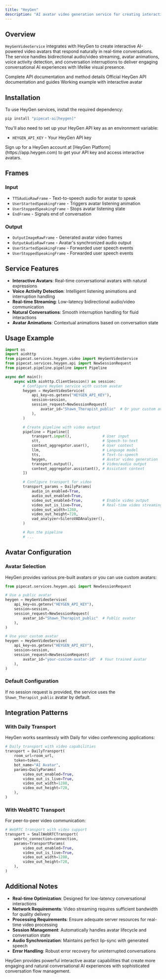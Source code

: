 ```yaml
---
title: "HeyGen"
description: "AI avatar video generation service for creating interactive conversational avatars"
---
```


## Overview

`HeyGenVideoService` integrates with HeyGen to create interactive AI-powered video avatars that respond naturally in real-time conversations. The service handles bidirectional audio/video streaming, avatar animations, voice activity detection, and conversation interruptions to deliver engaging conversational AI experiences with lifelike visual presence.

<CardGroup cols={3}>
  <Card
    title="API Reference"
    icon="code"
    href="https://reference-server.pipecat.ai/en/latest/api/pipecat.services.heygen.video.html"
  >
    Complete API documentation and method details
  </Card>
  <Card
    title="HeyGen Docs"
    icon="book"
    href="https://docs.heygen.com/reference/authentication"
  >
    Official HeyGen API documentation and guides
  </Card>
  <Card
    title="Example Code"
    icon="play"
    href="https://github.com/pipecat-ai/pipecat/blob/main/examples/foundational/43a-heygen-video-service.py"
  >
    Working example with interactive avatar
  </Card>
</CardGroup>

## Installation

To use HeyGen services, install the required dependency:

```bash
pip install "pipecat-ai[heygen]"
```

You'll also need to set up your HeyGen API key as an environment variable:

- `HEYGEN_API_KEY` - Your HeyGen API key

<Tip>
  Sign up for a HeyGen account at [HeyGen Platform](https://app.heygen.com) to
  get your API key and access interactive avatars.
</Tip>

## Frames

### Input

- `TTSAudioRawFrame` - Text-to-speech audio for avatar to speak
- `UserStartedSpeakingFrame` - Triggers avatar listening animation
- `UserStoppedSpeakingFrame` - Stops avatar listening state
- `EndFrame` - Signals end of conversation

### Output

- `OutputImageRawFrame` - Generated avatar video frames
- `OutputAudioRawFrame` - Avatar's synchronized audio output
- `UserStartedSpeakingFrame` - Forwarded user speech events
- `UserStoppedSpeakingFrame` - Forwarded user speech events

## Service Features

- **Interactive Avatars**: Real-time conversational avatars with natural expressions
- **Voice Activity Detection**: Intelligent listening animations and interruption handling
- **Real-time Streaming**: Low-latency bidirectional audio/video communication
- **Natural Conversations**: Smooth interruption handling for fluid interactions
- **Avatar Animations**: Contextual animations based on conversation state

## Usage Example

```python
import os
import aiohttp
from pipecat.services.heygen.video import HeyGenVideoService
from pipecat.services.heygen.api import NewSessionRequest
from pipecat.pipeline.pipeline import Pipeline

async def main():
    async with aiohttp.ClientSession() as session:
        # Configure HeyGen service with custom avatar
        heygen = HeyGenVideoService(
            api_key=os.getenv("HEYGEN_API_KEY"),
            session=session,
            session_request=NewSessionRequest(
                avatar_id="Shawn_Therapist_public"  # Or your custom avatar ID
            ),
        )

        # Create pipeline with video output
        pipeline = Pipeline([
            transport.input(),              # User input
            stt,                            # Speech-to-text
            context_aggregator.user(),      # User context
            llm,                            # Language model
            tts,                            # Text-to-speech
            heygen,                         # Avatar video generation
            transport.output(),             # Video/audio output
            context_aggregator.assistant(), # Assistant context
        ])

        # Configure transport for video
        transport_params = DailyParams(
            audio_in_enabled=True,
            audio_out_enabled=True,
            video_out_enabled=True,         # Enable video output
            video_out_is_live=True,         # Real-time video streaming
            video_out_width=1280,
            video_out_height=720,
            vad_analyzer=SileroVADAnalyzer(),
        )

        # Run the pipeline
        # ...
```

## Avatar Configuration

### Avatar Selection

HeyGen provides various pre-built avatars or you can use custom avatars:

```python
from pipecat.services.heygen.api import NewSessionRequest

# Use a public avatar
heygen = HeyGenVideoService(
    api_key=os.getenv("HEYGEN_API_KEY"),
    session=session,
    session_request=NewSessionRequest(
        avatar_id="Shawn_Therapist_public"  # Public avatar
    ),
)

# Use your custom avatar
heygen = HeyGenVideoService(
    api_key=os.getenv("HEYGEN_API_KEY"),
    session=session,
    session_request=NewSessionRequest(
        avatar_id="your-custom-avatar-id"  # Your trained avatar
    ),
)
```

### Default Configuration

If no session request is provided, the service uses the `Shawn_Therapist_public` avatar by default.

## Integration Patterns

### With Daily Transport

HeyGen works seamlessly with Daily for video conferencing applications:

```python
# Daily transport with video capabilities
transport = DailyTransport(
    room_url=room_url,
    token=token,
    bot_name="AI Avatar",
    params=DailyParams(
        video_out_enabled=True,
        video_out_is_live=True,
        video_out_width=1280,
        video_out_height=720,
    ),
)
```

### With WebRTC Transport

For peer-to-peer video communication:

```python
# WebRTC transport with video support
transport = SmallWebRTCTransport(
    webrtc_connection=connection,
    params=TransportParams(
        video_out_enabled=True,
        video_out_is_live=True,
        video_out_width=1280,
        video_out_height=720,
    ),
)
```

## Additional Notes

- **Real-time Optimization**: Designed for low-latency conversational interactions
- **Network Requirements**: Video streaming requires sufficient bandwidth for quality delivery
- **Processing Requirements**: Ensure adequate server resources for real-time video processing
- **Session Management**: Automatically handles avatar lifecycle and conversation state
- **Audio Synchronization**: Maintains perfect lip-sync with generated speech
- **Error Handling**: Robust error recovery for uninterrupted conversations

HeyGen provides powerful interactive avatar capabilities that create more engaging and natural conversational AI experiences with sophisticated conversation flow management.
